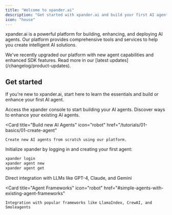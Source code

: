 ```yaml
---
title: "Welcome to xpander.ai"
description: "Get started with xpander.ai and build your first AI agent"
icon: "house"
---
```


xpander.ai is a powerful platform for building, enhancing, and deploying AI agents. Our platform provides comprehensive tools and services to help you create intelligent AI solutions.

<Note>
  We've recently upgraded our platform with new agent capabilities and enhanced SDK features. Read more in our [latest updates](/changelog/product-updates).
</Note>

## Get started

If you're new to xpander.ai, start here to learn the essentials and build or enhance your first AI agent.

<CardGroup cols={3}>
  <Card 
    title="Launch Console" 
    icon="rocket"
    href="https://app.xpander.ai"
  >
    Access the xpander console to start building your AI agents.
  </Card>
  <Card 
    title="Enhance existing AI Agents" 
    icon="wand-magic-sparkles"
    href="/tutorials/01-basics/02-enhance-agent"
  >
    Discover ways to enhance your existing AI agents.
  </Card>

  <Card 
    title="Build new AI Agents" 
    icon="robot"
    href="/tutorials/01-basics/01-create-agent"
  >
    Create new AI agents from scratch using our platform.
  </Card>
</CardGroup>


Initialize xpander by logging in and creating your first agent:

```bash
xpander login
xpander agent new
xpander agent get
```

<CardGroup cols={2}>
  <Card 
    title="LLM Models" 
    icon="wand-magic-sparkles"
    href="#llm-models-without-agent-frameworks"
  >
    Direct integration with LLMs like GPT-4, Claude, and Gemini
  </Card>

  <Card 
    title="Agent Frameworks" 
    icon="robot"
    href="#simple-agents-with-existing-agent-frameworks"
  >
    Integration with popular frameworks like LlamaIndex, CrewAI, and Smoleagents
  </Card>
</CardGroup>
